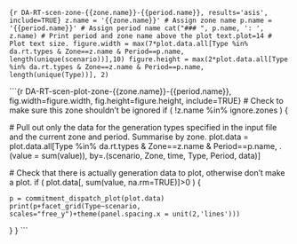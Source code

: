 
```{r DA-RT-scen-zone-{{zone.name}}-{{period.name}}, results='asis', include=TRUE}
z.name = '{{zone.name}}' # Assign zone name
p.name = '{{period.name}}' # Assign period name
cat("### ", p.name, ': ', z.name) # Print period and zone name above the plot
text.plot=14 # Plot text size.
figure.width = max(7*plot.data.all[Type %in% da.rt.types & Zone==z.name & Period==p.name, length(unique(scenario))],10)
figure.height = max(2*plot.data.all[Type %in% da.rt.types & Zone==z.name & Period==p.name, length(unique(Type))], 2)
```

```{r DA-RT-scen-plot-zone-{{zone.name}}-{{period.name}}, fig.width=figure.width, fig.height=figure.height, include=TRUE}
# Check to make sure this zone shouldn't be ignored
if ( !z.name %in% ignore.zones ) {
  
  # Pull out only the data for the generation types specified in the input file and the current zone and period. Summarise by zone.
  plot.data = plot.data.all[Type %in% da.rt.types & Zone==z.name & Period==p.name, 
                            .(value = sum(value)), 
                            by=.(scenario, Zone, time, Type, Period, data)]
  
  # Check that there is actually generation data to plot, otherwise don't make a plot.
  if ( plot.data[, sum(value, na.rm=TRUE)]>0 ) {

    p = commitment_dispatch_plot(plot.data)
    print(p+facet_grid(Type~scenario, scales="free_y")+theme(panel.spacing.x = unit(2,'lines')))
    
  }
}
```
